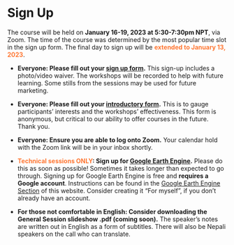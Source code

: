# Sign Up

The course will be held on **January 16-19, 2023 at 5:30-7:30pm NPT**, via Zoom. The time of the course was determined by the most popular time slot in the sign up form. The final day to sign up will be <span style="color: #FF7733;">**extended to January 13, 2023**</span>.

* **Everyone: Please fill out your [sign up form](https://forms.gle/8mtKdmmti24CjbAU8){target="_blank"}.** This sign-up includes a photo/video waiver. The workshops will be recorded to help with future learning. Some stills from the sessions may be used for future marketing.

* **Everyone: Please fill out your [introductory form](https://forms.gle/Ch3S97guJhF9dYYT9){target="_blank"}.** This is to gauge participants' interests and the workshops' effectiveness. This form is anonymous, but critical to our ability to offer courses in the future. Thank you.

* **Everyone: Ensure you are able to log onto Zoom.** Your calendar hold with the Zoom link will be in your inbox shortly.

* <span style="color: #FF7733;">**Technical sessions ONLY**</span>**: Sign up for [Google Earth Engine](https://earthengine.google.com/signup/){target="_blank"}.** Please do this as soon as possible! Sometimes it takes longer than expected to go through. Signing up for Google Earth Engine is free and **requires a Google account**. Instructions can be found in the [Google Earth Engine Section](https://woodwellrisk.github.io/Nepal_Workshops/google-earth-engine.html) of this website. Consider creating it "For myself", if you don't already have an account. 

* **For those not comfortable in English: Consider downloading the General Session slideshow .pdf (coming soon).** The speaker's notes are written out in English as a form of subtitles. There will also be Nepali speakers on the call who can translate.
